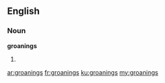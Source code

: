 ==English==

===Noun===
'''groanings'''

# {{plural of|groaning}}

[[ar:groanings]]
[[fr:groanings]]
[[ku:groanings]]
[[my:groanings]]